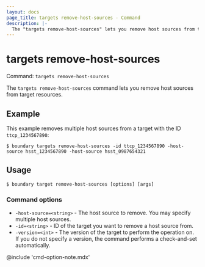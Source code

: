 ```yaml
---
layout: docs
page_title: targets remove-host-sources - Command
description: |-
  The "targets remove-host-sources" lets you remove host sources from target resources.
---
```


# targets remove-host-sources

Command: `targets remove-host-sources`

The `targets remove-host-sources` command lets you remove host sources from target resources.

## Example

This example removes multiple host sources from a target with the ID `ttcp_1234567890`:

```shell-session
$ boundary targets remove-host-sources -id ttcp_1234567890 -host-source hsst_1234567890 -host-source hsst_0987654321
```

## Usage

<CodeBlockConfig hideClipboard>

```shell-session
$ boundary target remove-host-sources [options] [args]
```

</CodeBlockConfig>

### Command options

- `-host-source=<string>` -  The host source to remove.
You may specify multiple host sources.
- `-id=<string>` - ID of the target you want to remove a host source from.
- `-version=<int>` - The version of the target to perform the operation on.
If you do not specify a version, the command performs a check-and-set automatically.

@include 'cmd-option-note.mdx'